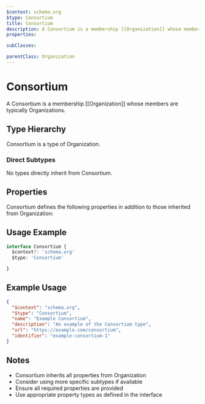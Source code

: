 ```yaml
---
$context: schema.org
$type: Consortium
title: Consortium
description: A Consortium is a membership [[Organization]] whose members are typically Organizations.
properties:

subClasses:

parentClass: Organization
---
```


# Consortium

A Consortium is a membership [[Organization]] whose members are typically Organizations.

## Type Hierarchy

Consortium is a type of Organization.

### Direct Subtypes

No types directly inherit from Consortium.

## Properties

Consortium defines the following properties in addition to those inherited from Organization:



## Usage Example

```typescript
interface Consortium {
  $context?: 'schema.org'
  $type: 'Consortium'

}
```

## Example Usage

```json
{
  "$context": "schema.org",
  "$type": "Consortium",
  "name": "Example Consortium",
  "description": "An example of the Consortium type",
  "url": "https://example.com/consortium",
  "identifier": "example-consortium-1"
}
```

## Notes

- Consortium inherits all properties from Organization
- Consider using more specific subtypes if available
- Ensure all required properties are provided
- Use appropriate property types as defined in the interface
